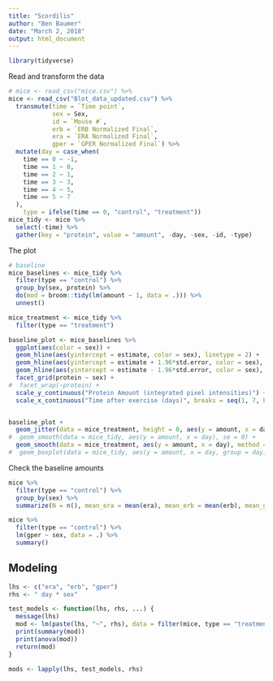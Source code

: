 ```yaml
---
title: "Scordilis"
author: "Ben Baumer"
date: "March 2, 2018"
output: html_document
---
```


```r
library(tidyverse)
```

Read and transform the data

```r
# mice <- read_csv("mice.csv") %>%
mice <- read_csv("Blot_data_updated.csv") %>%
  transmute(time = `Time point`,
            sex = Sex,
            id = `Mouse #`,
            erb = `ERB Normalized Final`,
            era = `ERA Normalized Final`,
            gper = `GPER Normalized Final`) %>%
  mutate(day = case_when(
    time == 0 ~ -1,
    time == 1 ~ 0,
    time == 2 ~ 1,
    time == 3 ~ 3,
    time == 4 ~ 5,
    time == 5 ~ 7
  ),
    type = ifelse(time == 0, "control", "treatment"))
mice_tidy <- mice %>%
  select(-time) %>%
  gather(key = "protein", value = "amount", -day, -sex, -id, -type)
```

The plot

```r
# baseline
mice_baselines <- mice_tidy %>%
  filter(type == "control") %>%
  group_by(sex, protein) %>%
  do(mod = broom::tidy(lm(amount ~ 1, data = .))) %>% 
  unnest()

mice_treatment <- mice_tidy %>%
  filter(type == "treatment")

baseline_plot <- mice_baselines %>%
  ggplot(aes(color = sex)) +
  geom_hline(aes(yintercept = estimate, color = sex), linetype = 2) + 
  geom_hline(aes(yintercept = estimate + 1.96*std.error, color = sex), linetype = 3) + 
  geom_hline(aes(yintercept = estimate - 1.96*std.error, color = sex), linetype = 3) + 
  facet_grid(protein ~ sex) + 
#  facet_wrap(~protein) +
  scale_y_continuous("Protein Amount (integrated pixel intensities)") + 
  scale_x_continuous("Time after exercise (days)", breaks = seq(1, 7, by = 2))


baseline_plot +
  geom_jitter(data = mice_treatment, height = 0, aes(y = amount, x = day)) +
#  geom_smooth(data = mice_tidy, aes(y = amount, x = day), se = 0) +
  geom_smooth(data = mice_treatment, aes(y = amount, x = day), method = "lm")
#  geom_boxplot(data = mice_tidy, aes(y = amount, x = day, group = day), color = "darkgray")
```

Check the baseline amounts

```r
mice %>%
  filter(type == "control") %>%
  group_by(sex) %>%
  summarize(N = n(), mean_era = mean(era), mean_erb = mean(erb), mean_gper = mean(gper))

mice %>%
  filter(type == "control") %>%
  lm(gper ~ sex, data = .) %>%
  summary()

```

## Modeling

```r
lhs <- c("era", "erb", "gper")
rhs <- " day * sex"

test_models <- function(lhs, rhs, ...) {
  message(lhs)
  mod <- lm(paste(lhs, "~", rhs), data = filter(mice, type == "treatment"))
  print(summary(mod))
  print(anova(mod))
  return(mod)
}

mods <- lapply(lhs, test_models, rhs)

```

